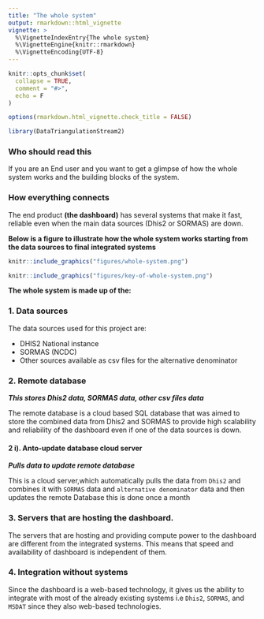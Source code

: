 ```yaml
---
title: "The whole system"
output: rmarkdown::html_vignette
vignette: >
  %\VignetteIndexEntry{The whole system}
  %\VignetteEngine{knitr::rmarkdown}
  %\VignetteEncoding{UTF-8}
---
```


```r
knitr::opts_chunk$set(
  collapse = TRUE,
  comment = "#>",
  echo = F
)

options(rmarkdown.html_vignette.check_title = FALSE)
```

```r
library(DataTriangulationStream2)
```

### Who should read this

If you are an End user and you want to get a glimpse of how the whole system works and the building blocks of the system.

### How everything connects

The end product **(the dashboard)** has several systems that make it fast, reliable even when the main data sources (Dhis2 or SORMAS) are down. 

**Below is a figure to illustrate how the whole system works starting from the data sources to final integrated systems** 


```r
knitr::include_graphics("figures/whole-system.png")
```



```r
knitr::include_graphics("figures/key-of-whole-system.png")
```


**The whole system is made up of the:**

### 1.	Data sources

The data sources used for this project are:

-	DHIS2 National instance
-	SORMAS (NCDC)
-	Other sources available as csv files for the alternative denominator 


### 2.	Remote database 

***This stores Dhis2 data, SORMAS data, other csv files data***

The remote database is a cloud based SQL database that was aimed to store the combined data from Dhis2 and SORMAS to provide high scalability and reliability of the dashboard even if one of the data sources is down.

#### 2 i). Anto-update database cloud server 

***Pulls data to update remote database***

This is a cloud server,which automatically pulls the data from `Dhis2` and combines it with `SORMAS` data and  `alternative denominator` data and then updates the remote Database this is done once a month


### 3.	Servers that are hosting the dashboard.

The servers that are hosting and providing compute power to the dashboard are different from the integrated systems. This means that speed and availability of dashboard is independent of them.


### 4.	Integration without systems 

Since the dashboard is a web-based technology, it gives us the ability to integrate with most of the already existing systems i.e `Dhis2`, `SORMAS`, and `MSDAT` since they also web-based technologies.








